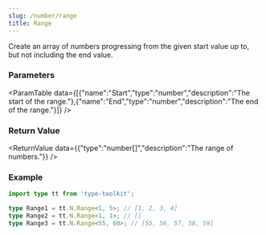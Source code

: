```yaml
---
slug: /number/range
title: Range
---
```



Create an array of numbers progressing from the given start value up to, but not including the end value.

### Parameters
<ParamTable data={[{"name":"Start","type":"number","description":"The start of the range."},{"name":"End","type":"number","description":"The end of the range."}]} />

### Return Value
<ReturnValue data={{"type":"number[]","description":"The range of numbers."}} />

### Example

```ts
import type tt from 'type-toolkit';

type Range1 = tt.N.Range<1, 5>; // [1, 2, 3, 4]
type Range2 = tt.N.Range<1, 1>; // []
type Range3 = tt.N.Range<55, 60>; // [55, 56, 57, 58, 59]
```
